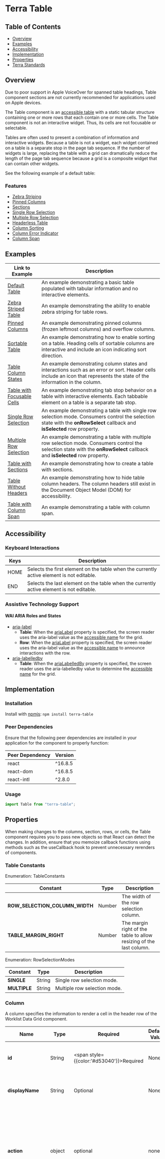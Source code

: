 

<Badge />

# Terra Table

## Table of Contents
* [Overview](/components/cerner-terra-framework-docs/table/about#overview)
* [Examples](/components/cerner-terra-framework-docs/table/about#examples)
* [Accessibility](/components/cerner-terra-framework-docs/table/about#accessibility)
* [Implementation](/components/cerner-terra-framework-docs/table/about#implementation)
* [Properties](/components/cerner-terra-framework-docs/table/about#properties)
* [Terra Standards](/components/cerner-terra-framework-docs/table/about#terra-standards)


## Overview
<Notice variant="important" ariaLevel="2">
Due to poor support in Apple VoiceOver for spanned table headings, Table component sections are not currently recommended for applications used on Apple devices.
</Notice>

The Table component is an [accessible table](https://www.w3.org/WAI/ARIA/apg/patterns/table/) with a static tabular structure containing one or more rows that each contain one or more cells.
The Table component is not an interactive widget. Thus, its cells are not focusable or selectable.

Tables are often used to present a combination of information and interactive widgets. Because a table is not a widget, each widget contained on a table is a separate stop in the page tab sequence. 
If the number of widgets is large, replacing the table with a grid can dramatically reduce the length of the page tab sequence because a grid is a composite widget that can contain other widgets.

See the following example of a default table:

<DefaultTable />

  ### Features

  * [Zebra Striping](/components/cerner-terra-framework-docs/table/examples/zebra-striped-table)
  * [Pinned Columns](/components/cerner-terra-framework-docs/table/examples/zebra-striped-table)
  * [Sections](/components/cerner-terra-framework-docs/table/examples/table-with-sections)
  * [Single Row Selection](/components/cerner-terra-framework-docs/table/examples/table-single-row-selection)
  * [Multiple Row Selection](/components/cerner-terra-framework-docs/table/examples/table-multiple-row-selection)
  * [Headerless Table](/components/cerner-terra-framework-docs/table/examples/table-without-headers)
  * [Column Sorting](/components/cerner-terra-framework-docs/table/examples/sortable-table)
  * [Column Error Indicator](/components/cerner-terra-framework-docs/table/examples/table-column-states)
  * [Column Span](/components/cerner-terra-framework-docs/table/examples/table-column-span)

## Examples
|Link to Example| Description|
|-|-|
|[Default Table](/components/cerner-terra-framework-docs/table/examples/default-table)|An example demonstrating a basic table populated with tabular information and no interactive elements.|
|[Zebra Striped Table](/components/cerner-terra-framework-docs/table/examples/zebra-striped-table)|An example demonstrating the ability to enable zebra striping for table rows.|
|[Pinned Columns](/components/cerner-terra-framework-docs/table/examples/pinned-columns)|An example demonstrating pinned columns (frozen leftmost columns) and overflow columns.|
|[Sortable Table](/components/cerner-terra-framework-docs/table/examples/sortable-table)|An example demonstrating how to enable sorting on a table. Heading cells of sortable columns are interactive and include an icon indicating sort direction.|
|[Table Column States](/components/cerner-terra-framework-docs/table/examples/table-column-states)|An example demonstrating column states and interactions such as an error or sort. Header cells include an icon that represents the state of the information in the column.|
|[Table with Focusable Cells](/components/cerner-terra-framework-docs/table/examples/table-focusable-cell)|An example demonstrating tab stop behavior on a table with interactive elements. Each tabbable element on a table is a separate tab stop.|
|[Single Row Selection](/components/cerner-terra-framework-docs/table/examples/table-single-row-selection)|An example demonstrating a table with single row selection mode. Consumers control the selection state with the **onRowSelect** callback and **isSelected** row property.|
|[Multiple Row Selection](/components/cerner-terra-framework-docs/table/examples/table-multiple-row-selection)|An example demonstrating a table with multiple row selection mode. Consumers control the selection state with the **onRowSelect** callback and **isSelected** row property.|
|[Table with Sections](/components/cerner-terra-framework-docs/table/examples/table-with-sections)|An example demonstrating how to create a table with sections.|
|[Table Without Headers](/components/cerner-terra-framework-docs/table/examples/table-without-headers)|An example demonstrating how to hide table column headers. The column headers still exist in the Document Object Model (DOM) for accessibility.|
|[Table with Column Span](/components/cerner-terra-framework-docs/table/examples/table-column-span)| An example demonstrating a table with column span.|

## Accessibility
### Keyboard Interactions

|Keys|Description|
|---|---|
|HOME| Selects the first element on the table when the currently active element is not editable.|
|END | Selects the last element on the table when the currently active element is not editable.|

### Assistive Technology Support
#### WAI ARIA Roles and States
* [aria-label](https://developer.mozilla.org/en-US/docs/Web/Accessibility/ARIA/Attributes/aria-label)
  * **Table**: When the [ariaLabel](/components/cerner-terra-framework-docs/table/about#table-props) property is specified, the screen reader uses the aria-label value as the [accessible name](https://w3c.github.io/accname/#dfn-accessible-name) for the grid.
  * **Row**: When the [ariaLabel](/components/cerner-terra-framework-docs/table/about#row) property is specified, the screen reader uses the aria-label value as the [accessible name](https://w3c.github.io/accname/#dfn-accessible-name) to announce interactions with the row.
* [aria-labelledby](https://developer.mozilla.org/en-US/docs/Web/Accessibility/ARIA/Attributes/aria-labelledby)
  * **Table**: When the [ariaLabelledBy](/components/cerner-terra-framework-docs/table/about#table-props) property is specified, the screen reader uses the aria-labelledby value to determine the [accessible name](https://w3c.github.io/accname/#dfn-accessible-name) for the grid.

## Implementation

### Installation
Install with [npmjs](https://www.npmjs.com):
`npm install terra-table`

<!-- AUTO-GENERATED-CONTENT:START Peer Dependencies -->

### Peer Dependencies

Ensure that the following peer dependencies are installed in your application for the component to properly function:

| Peer Dependency | Version |
| --------------- | ------- |
| react           | ^16.8.5 |
| react-dom       | ^16.8.5 |
| react-intl      | ^2.8.0  |

<!-- AUTO-GENERATED-CONTENT:END -->

### Usage

```jsx
import Table from "terra-table";
```

## Properties
<Notice variant="important" ariaLevel="2">
When making changes to the columns, section, rows, or cells, the Table component requires you to pass new objects so that React can detect the changes.  
In addition, ensure that you memoize callback functions using methods such as the useCallback hook to prevent unnecessary rerenders of components.
</Notice>

<TablePropsTable />

### Table Constants
Enumeration: TableConstants

|Constant|Type|Description|
|---|---|---|
|**ROW_SELECTION_COLUMN_WIDTH**|Number|The width of the row selection column.|
|**TABLE_MARGIN_RIGHT**|Number|The margin right of the table to allow resizing of the last column.|

Enumeration: RowSelectionModes

|Constant|Type|Description|
|---|---|---|
|**SINGLE**|String|Single row selection mode.|
|**MULTIPLE**|String|Multiple row selection mode.|

### Column
A column specifies the information to render a cell in the header row of the Worklist Data Grid component.

|Name|Type|Required|Default Value|Description|
|---|---|---|---|---|
|**id**|String|<span style={{color:'#d53040'}}>Required</span>|None|An identifier to uniquely identify the column in the grid.|
|**displayName**|String|Optional|None|A string of text to render in the column header cell.|
|**action**|object|optional|none|An object containing label and onClick properties for column action button, which will be displayed in an additional row below the column header row.
|**hasError**|Bool|Optional|None|A Boolean value indicating whether the column information has an error.|
|**isResizable**|Bool|Optional|None|A Boolean value indicating whether the column header is resizable.|
|**isSelectable**|Bool|Optional|None|A Boolean value indicating whether the column header is selectable.|
|**minimumWidth**|Number|Optional|None|A number that specifies the minimum column width in pixels.|
|**maximumWidth**|Number|Optional|None|A number that specifies the maximum column width in pixels.|
|**width**|number|Optional|None|A number that specifies the width of the column in pixels. If not provided, the Worklist Data Grid component's default column width is used.|
|**sortIndicator**|Custom|Optional|None|A string indicating which sorting indicator is rendered (`ascending` or `descending`). A sorting indicator is rendered only if a value is provided.
|**columnSpan**|number|Optional|None|A number that specifies the column span value for a column.|

### Section
<Notice variant="important" ariaLevel="2">
Due to poor support in Apple VoiceOver for spanned table headings, Table component sections are not currently recommended for applications used on Apple devices.
</Notice>

A section defines the rows rendered in the section.

|Name|Type|Required|Default Value|Description|
|---|---|---|---|---|
|**id**|String|<span style={{color:'#d53040'}}>Required</span>|None|An identifier to uniquely identify the section in the grid.|
|**isCollapsible**|Bool|Optional|False|A Boolean value indicating whether the the section is collapsible.|
|**isCollapsed**|Bool|Optional|False|A Boolean value indicating whether the section is collapsed. If true, the contents of the section is not displayed.|
|**text**|String|Optional|None|A text string to render in the section header.|
|**rows**|Array|Optional|[]|An array of row objects to be rendered in the section.|

### Row
A row defines the cells rendered in the row.

|Name|Type|Required|Default Value|Description|
|---|---|---|---|---|
|**id**|String|<span style={{color:'#d53040'}}>Required</span>|None|An identifier to uniquely identify the row in the grid.|
|**cells**|Array|Optional|[]|An array of cell objects that define the content to be rendered in the row. Cells are rendered in the order given and are expected to match the column order.|
|**isSelected**|Bool|Optional|None|A Boolean value indicating whether the row is rendered as selected.|
|**ariaLabel**|String|Optional|None|A string identifier used to describe the row contents. This value is used for accessibility when announcing the row selection or deselection.|

### Cell
A cell defines the content rendered at the intersection of a row and a column.

|Name|Type|Required|Default Value|Description|
|---|---|---|---|---|
|**content**|Content|Optional|None|The content to render in the cell.|
|**isMasked**|Bool|Optional|None|A Boolean value indicating whether the cell content is masked.|
|**maskedLabel**|Bool|Optional|None|A Boolean value that provides a custom string for screen readers to read masked cells. This value is only applied if the cell is masked.|

## Terra Standards
* [Cross-Browser Support](https://engineering.cerner.com/terra-ui/about/terra-ui/component-standards#cross-browser-support)
* [Mobile Support](https://engineering.cerner.com/terra-ui/about/terra-ui/component-standards#mobile-support)
* [Internationalization Support](https://engineering.cerner.com/terra-ui/about/terra-ui/component-standards#internationalization-i18n)
* [LTR/RTL Support](https://engineering.cerner.com/terra-ui/about/terra-ui/component-standards#ltr--rtl)